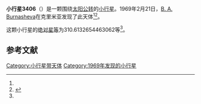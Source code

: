 {{Infobox planet
| bgcolour = #FFFFC0
| name = 3406 Omsk
| symbol = 
| image = 
| caption = 
| discovery = yes
| discovery_ref = 
| discoverer = [[B._A._Burnasheva|B. A. Burnasheva]]
| discovery_site = [[克里米亚|克里米亚]] 
| discovered = 1969年2月21日
| designations = yes
| mp_name = 
| named_after = 
| alt_names = 1969 DA/ 1951 KA1 / 1983 CH3
| mp_category = [[主带小行星|主带小行星]]
| orbit_ref = <ref name="a">[http://ssd.jpl.nasa.gov/sbdb.cgi?sstr=3406 3406 Omsk] {{Wayback|url=http://ssd.jpl.nasa.gov/sbdb.cgi?sstr=3406 |date=20200917220724 }}，小行星數據庫瀏覽器（JPL Small-Body Database Browser）－[[美国国家航空航天局|美国国家航空航天局]]喷气推进实验室</ref>
| epoch = 2456400.5 (2013年4月18日更新)
| aphelion = {{convert|3.166484349956581|AU|km|3|abbr=on|lk=out}}
| perihelion = {{convert|2.423710983080598|AU|km|3|abbr=on}}
| semimajor = {{convert|2.795097666518589|AU|km|3|abbr=on}}
| eccentricity = 0.132870736
| period = 1706.844309 [[日|日]]<br />4.67[[儒略年|儒略年]]
| avg_speed = 
| inclination = 8.365486845793162
| asc_node = 269.9400479540138
| mean_anomaly = 
| arg_peri = 310.6132654463062
| satellites = 
| physical_characteristics = yes
| dimensions = 
| mass = 
| density = 
| surface_grav = 
| escape_velocity = 
| sidereal_day = 
| axial_tilt = 
| pole_ecliptic_lat = 
| pole_ecliptic_lon = 
| albedo = 
| temperatures= 
| temp_name1 = 
| mean_temp_1 = 
| max_temp_1 = 
| temp_name2 = 
| max_temp_2 = 
| spectral_type = 
| abs_magnitude = 310.6132654463062
}}

'''小行星3406'''（{{lang-en|3406 Omsk}}）是一颗围绕[[太阳|太阳]][[公转|公转]]的[[小行星|小行星]]。1969年2月21日，[[B._A._Burnasheva|B. A. Burnasheva]]在克里米亚发现了此天体<ref name="a" /><ref>{{cite news|title=小行星列表|url=http://cfa-www.harvard.edu/iau/lists/NumberedMPs.txt|accessdate=2013-07-08|newspaper=哈佛大学|archive-date=2008-05-17|archive-url=https://web.archive.org/web/20080517010638/http://cfa-www.harvard.edu/iau/lists/NumberedMPs.txt|dead-url=no}}</ref>。

这颗小行星的[[绝对星等|绝对星等]]为310.6132654463062等<ref name="a" />。

==参考文献==
{{reflist}}
{{Minor Planet Number|[[小行星3405|小行星3405]]|[[小行星3407|小行星3407]]}}

{{小天体}}

[[Category:小行星带天体|Category:小行星带天体]]
[[Category:1969年发现的小行星|Category:1969年发现的小行星]]

{{asteroid-stub}}
